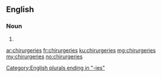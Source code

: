 ==English==

===Noun===
{{head|en|noun plural form}}

# {{plural of|chirurgery|lang=en}}

[[Category:English plurals ending in "-ies"]]

[[ar:chirurgeries]]
[[fr:chirurgeries]]
[[ku:chirurgeries]]
[[mg:chirurgeries]]
[[my:chirurgeries]]
[[no:chirurgeries]]
